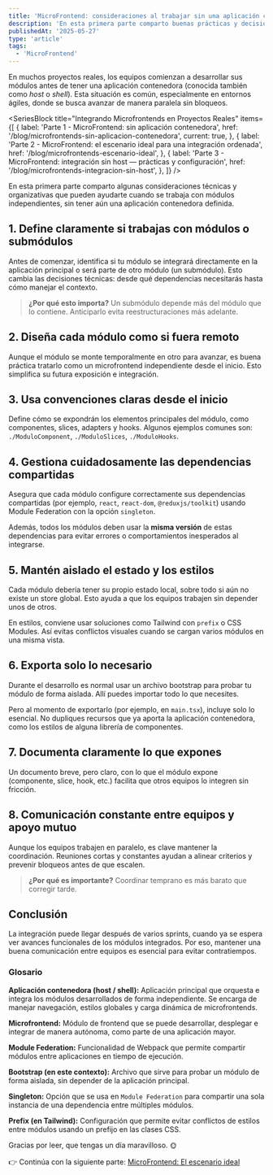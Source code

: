 ```yaml
---
title: 'MicroFrontend: consideraciones al trabajar sin una aplicación contenedora'
description: 'En esta primera parte comparto buenas prácticas y decisiones clave para trabajar con microfrontends cuando aún no existe una aplicación contenedora definida (host).'
publishedAt: '2025-05-27'
type: 'article'
tags:
  - 'MicroFrontend'
---
```


En muchos proyectos reales, los equipos comienzan a desarrollar sus módulos antes de tener una aplicación contenedora (conocida también como _host_ o _shell_). Esta situación es común, especialmente en entornos ágiles, donde se busca avanzar de manera paralela sin bloqueos.

<SeriesBlock
  title="Integrando Microfrontends en Proyectos Reales"
  items={[
    {
      label: 'Parte 1 - MicroFrontend: sin aplicación contenedora',
      href: '/blog/microfrontends-sin-aplicacion-contenedora',
      current: true,
    },
    {
      label:
        'Parte 2 - MicroFrontend: el escenario ideal para una integración ordenada',
      href: '/blog/microfrontends-escenario-ideal',
    },
    {
      label:
        'Parte 3 - MicroFrontend: integración sin host — prácticas y configuración',
      href: '/blog/microfrontends-integracion-sin-host',
    },
  ]}
/>

En esta primera parte comparto algunas consideraciones técnicas y organizativas que pueden ayudarte cuando se trabaja con módulos independientes, sin tener aún una aplicación contenedora definida.

## 1. Define claramente si trabajas con módulos o submódulos

Antes de comenzar, identifica si tu módulo se integrará directamente en la aplicación principal o será parte de otro módulo (un submódulo). Esto cambia las decisiones técnicas: desde qué dependencias necesitarás hasta cómo manejar el contexto.

> **¿Por qué esto importa?** Un submódulo depende más del módulo que lo contiene. Anticiparlo evita reestructuraciones más adelante.

## 2. Diseña cada módulo como si fuera remoto

Aunque el módulo se monte temporalmente en otro para avanzar, es buena práctica tratarlo como un microfrontend independiente desde el inicio. Esto simplifica su futura exposición e integración.

## 3. Usa convenciones claras desde el inicio

Define cómo se expondrán los elementos principales del módulo, como componentes, slices, adapters y hooks. Algunos ejemplos comunes son: `./ModuloComponent`, `./ModuloSlices`, `./ModuloHooks`.

## 4. Gestiona cuidadosamente las dependencias compartidas

Asegura que cada módulo configure correctamente sus dependencias compartidas (por ejemplo, `react`, `react-dom`, `@reduxjs/toolkit`) usando Module Federation con la opción `singleton`.

Además, todos los módulos deben usar la **misma versión** de estas dependencias para evitar errores o comportamientos inesperados al integrarse.

## 5. Mantén aislado el estado y los estilos

Cada módulo debería tener su propio estado local, sobre todo si aún no existe un store global. Esto ayuda a que los equipos trabajen sin depender unos de otros.

En estilos, conviene usar soluciones como Tailwind con `prefix` o CSS Modules. Así evitas conflictos visuales cuando se cargan varios módulos en una misma vista.

## 6. Exporta solo lo necesario

Durante el desarrollo es normal usar un archivo bootstrap para probar tu módulo de forma aislada. Allí puedes importar todo lo que necesites.

Pero al momento de exportarlo (por ejemplo, en `main.tsx`), incluye solo lo esencial. No dupliques recursos que ya aporta la aplicación contenedora, como los estilos de alguna librería de componentes.

## 7. Documenta claramente lo que expones

Un documento breve, pero claro, con lo que el módulo expone (componente, slice, hook, etc.) facilita que otros equipos lo integren sin fricción.

## 8. Comunicación constante entre equipos y apoyo mutuo

Aunque los equipos trabajen en paralelo, es clave mantener la coordinación. Reuniones cortas y constantes ayudan a alinear criterios y prevenir bloqueos antes de que escalen.

> **¿Por qué es importante?** Coordinar temprano es más barato que corregir tarde.

## Conclusión

La integración puede llegar después de varios sprints, cuando ya se espera ver avances funcionales de los módulos integrados. Por eso, mantener una buena comunicación entre equipos es esencial para evitar contratiempos.

### Glosario

**Aplicación contenedora (host / shell):** Aplicación principal que orquesta e integra los módulos desarrollados de forma independiente. Se encarga de manejar navegación, estilos globales y carga dinámica de microfrontends.

**Microfrontend:** Módulo de frontend que se puede desarrollar, desplegar e integrar de manera autónoma, como parte de una aplicación mayor.

**Module Federation:** Funcionalidad de Webpack que permite compartir módulos entre aplicaciones en tiempo de ejecución.

**Bootstrap (en este contexto):** Archivo que sirve para probar un módulo de forma aislada, sin depender de la aplicación principal.

**Singleton:** Opción que se usa en `Module Federation` para compartir una sola instancia de una dependencia entre múltiples módulos.

**Prefix (en Tailwind):** Configuración que permite evitar conflictos de estilos entre módulos usando un prefijo en las clases CSS.

Gracias por leer, que tengas un día maravilloso. 🌞

👉 Continúa con la siguiente parte: [MicroFrontend: El escenario ideal](/blog/microfrontends-escenario-ideal)
